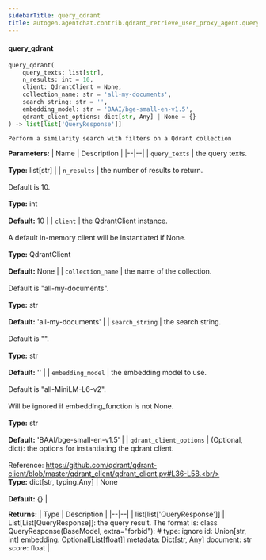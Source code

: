 ```yaml
---
sidebarTitle: query_qdrant
title: autogen.agentchat.contrib.qdrant_retrieve_user_proxy_agent.query_qdrant
---
```


<code class="doc-symbol doc-symbol-heading doc-symbol-function"></code>
#### query_qdrant

```python
query_qdrant(
    query_texts: list[str],
    n_results: int = 10,
    client: QdrantClient = None,
    collection_name: str = 'all-my-documents',
    search_string: str = '',
    embedding_model: str = 'BAAI/bge-small-en-v1.5',
    qdrant_client_options: dict[str, Any] | None = {}
) -> list[list['QueryResponse']]
```

    Perform a similarity search with filters on a Qdrant collection

<b>Parameters:</b>
| Name | Description |
|--|--|
| `query_texts` | the query texts.<br/><br/>**Type:** list[str] |
| `n_results` | the number of results to return.<br/><br/>Default is 10.<br/><br/>**Type:** int<br/><br/>**Default:** 10 |
| `client` | the QdrantClient instance.<br/><br/>A default in-memory client will be instantiated if None.<br/><br/>**Type:** QdrantClient<br/><br/>**Default:** None |
| `collection_name` | the name of the collection.<br/><br/>Default is "all-my-documents".<br/><br/>**Type:** str<br/><br/>**Default:** 'all-my-documents' |
| `search_string` | the search string.<br/><br/>Default is "".<br/><br/>**Type:** str<br/><br/>**Default:** '' |
| `embedding_model` | the embedding model to use.<br/><br/>Default is "all-MiniLM-L6-v2".<br/><br/>Will be ignored if embedding_function is not None.<br/><br/>**Type:** str<br/><br/>**Default:** 'BAAI/bge-small-en-v1.5' |
| `qdrant_client_options` | (Optional, dict): the options for instantiating the qdrant client.<br/><br/>Reference: https://github.com/qdrant/qdrant-client/blob/master/qdrant_client/qdrant_client.py#L36-L58.<br/><br/>**Type:** dict[str, typing.Any] \| None<br/><br/>**Default:** \{} |

<b>Returns:</b>
| Type | Description |
|--|--|
| list[list['QueryResponse']] | List[List[QueryResponse]]: the query result. The format is: class QueryResponse(BaseModel, extra="forbid"): # type: ignore id: Union[str, int] embedding: Optional[List[float]] metadata: Dict[str, Any] document: str score: float |

<br />
